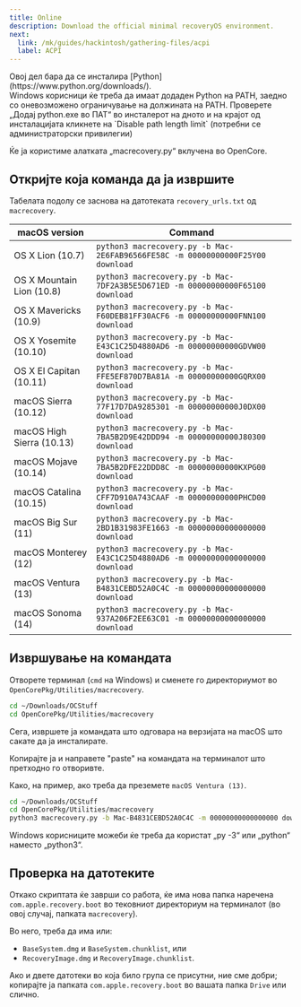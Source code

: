 ```yaml
---
title: Online
description: Download the official minimal recoveryOS environment.
next:
  link: /mk/guides/hackintosh/gathering-files/acpi
  label: ACPI
---
```



<Aside type="caution">
Овој дел бара да се инсталира [Python](https://www.python.org/downloads/).
</Aside>

<Aside type="caution">
Windows корисници ќе треба да имаат додаден Python на PATH, заедно со оневозможено ограничување на должината на PATH. Проверете „Додај python.exe во ПАТ“ во инсталерот на дното и на крајот од инсталацијата кликнете на `Disable path length limit` (потребни се администраторски привилегии)
</Aside>

Ќе ја користиме алатката „macrecovery.py“ вклучена во OpenCore.

## Откријте која команда да ја извршите

Табелата подолу се заснова на датотеката `recovery_urls.txt` од `macrecovery`.

| macOS version             | Command                                                                        |
| ------------------------- | ------------------------------------------------------------------------------ |
| OS X Lion (10.7)          | `python3 macrecovery.py -b Mac-2E6FAB96566FE58C -m 00000000000F25Y00 download` |
| OS X Mountain Lion (10.8) | `python3 macrecovery.py -b Mac-7DF2A3B5E5D671ED -m 00000000000F65100 download` |
| OS X Mavericks (10.9)     | `python3 macrecovery.py -b Mac-F60DEB81FF30ACF6 -m 00000000000FNN100 download` |
| OS X Yosemite (10.10)     | `python3 macrecovery.py -b Mac-E43C1C25D4880AD6 -m 00000000000GDVW00 download` |
| OS X El Capitan (10.11)   | `python3 macrecovery.py -b Mac-FFE5EF870D7BA81A -m 00000000000GQRX00 download` |
| macOS Sierra (10.12)      | `python3 macrecovery.py -b Mac-77F17D7DA9285301 -m 00000000000J0DX00 download` |
| macOS High Sierra (10.13) | `python3 macrecovery.py -b Mac-7BA5B2D9E42DDD94 -m 00000000000J80300 download` |
| macOS Mojave (10.14)      | `python3 macrecovery.py -b Mac-7BA5B2DFE22DDD8C -m 00000000000KXPG00 download` |
| macOS Catalina (10.15)    | `python3 macrecovery.py -b Mac-CFF7D910A743CAAF -m 00000000000PHCD00 download` |
| macOS Big Sur (11)        | `python3 macrecovery.py -b Mac-2BD1B31983FE1663 -m 00000000000000000 download` |
| macOS Monterey (12)       | `python3 macrecovery.py -b Mac-E43C1C25D4880AD6 -m 00000000000000000 download` |
| macOS Ventura (13)        | `python3 macrecovery.py -b Mac-B4831CEBD52A0C4C -m 00000000000000000 download` |
| macOS Sonoma (14)         | `python3 macrecovery.py -b Mac-937A206F2EE63C01 -m 00000000000000000 download` |

## Извршување на командата

Отворете терминал (`cmd` на Windows) и сменете го директориумот во `OpenCorePkg/Utilities/macrecovery`.

```bash
cd ~/Downloads/OCStuff
cd OpenCorePkg/Utilities/macrecovery
```

Сега, извршете ја командата што одговара на верзијата на macOS што сакате да ја инсталирате.

Копирајте ја и направете "paste" на командата на терминалот што претходно го отворивте.

Како, на пример, ако треба да преземете `macOS Ventura (13)`.

```bash
cd ~/Downloads/OCStuff
cd OpenCorePkg/Utilities/macrecovery
python3 macrecovery.py -b Mac-B4831CEBD52A0C4C -m 00000000000000000 download
```

<Aside type="caution">
Windows корисниците можеби ќе треба да користат „py -3“ или „python“ наместо „python3“.
</Aside>

## Проверка на датотеките

Откако скриптата ќе заврши со работа, ќе има нова папка наречена `com.apple.recovery.boot` во тековниот директориум на терминалот (во овој случај, папката `macrecovery`).

Во него, треба да има или:

- `BaseSystem.dmg` и `BaseSystem.chunklist`, или
- `RecoveryImage.dmg` и `RecoveryImage.chunklist`.

Ако и двете датотеки во која било група се присутни, ние сме добри; копирајте ја папката `com.apple.recovery.boot` во вашата папка `Drive` или слично.
